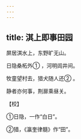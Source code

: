 ```yaml
---
---
---
```

title: 淇上即事田园
---




屏居淇水上，东野旷无山。

日隐桑柘外① ，河明闾井间。

牧童望村去，猎犬随人还② 。

静者亦何事，荆扉乘昼关。

【校】

①日隐，一作“白日”。

②猎，《瀛奎律髓》作“田”。